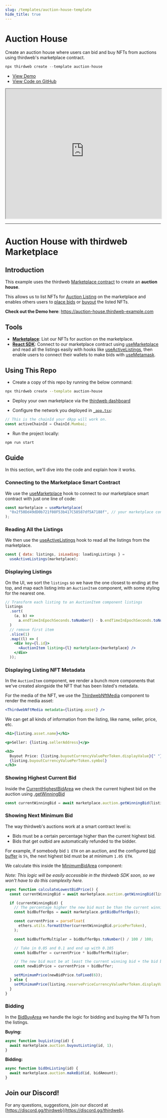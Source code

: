 ```yaml
---
slug: /templates/auction-house-template
hide_title: true
---
```


# Auction House

Create an auction house where users can bid and buy NFTs from auctions using thirdweb's marketplace contract.

```jsx
npx thirdweb create --template auction-house
```

<ul>
  <li>
    <a href="https://auction-house.thirdweb-example.com">View Demo</a>
  </li>
  <li>
    <a href="https://github.com/thirdweb-example/auction-house">
      View Code on GitHub
    </a>
  </li>
</ul>

<iframe
  src="https://auction-house.thirdweb-example.com"
  title="auction-house"
  width="100%"
  height="420px"
  scrolling="yes"
  style={{
    marginBottom: 32,
    borderRadius: 16,
    border: "1px solid rgba(255,255,255,0.2)",
  }}
></iframe>

---

# Auction House with thirdweb Marketplace

## Introduction

This example uses the thirdweb [Marketplace contract](https://portal.thirdweb.com/pre-built-contracts/marketplace) to create an **auction house**.

This allows us to list NFTs for [Auction Listing](https://portal.thirdweb.com/pre-built-contracts/marketplace#creating-listings) on the marketplace
and enables others users to [place bids](https://portal.thirdweb.com/pre-built-contracts/marketplace#auction-listings) or [buyout](https://portal.thirdweb.com/pre-built-contracts/marketplace#buying-an-nft-from-a-listing) the listed NFTs.

**Check out the Demo here**: https://auction-house.thirdweb-example.com

## Tools

- [**Marketplace**](https://portal.thirdweb.com/pre-built-contracts/marketplace): List our NFTs for auction on the marketplace.
- [**React SDK**](https://docs.thirdweb.com/react): Connect to our marketplace contract using [useMarketplace](https://portal.thirdweb.com/react/react.usemarketplace) and read all the listings easily with hooks like [useActiveListings](https://docs.thirdweb.com/react.useactivelistings), then enable users to connect their wallets to make bids with [useMetamask](https://docs.thirdweb.com/react.usemetamask).

## Using This Repo

- Create a copy of this repo by running the below command:

```bash
npx thirdweb create --template auction-house
```

- Deploy your own marketplace via the [thirdweb dashboard](https://thirdweb.com/contracts)

- Configure the network you deployed in [`_app.tsx`](./pages/_app.tsx):

```jsx
// This is the chainId your dApp will work on.
const activeChainId = ChainId.Mumbai;
```

- Run the project locally:

```bash
npm run start
```

## Guide

In this section, we'll dive into the code and explain how it works.

### Connecting to the Marketplace Smart Contract

We use the [useMarketplace](https://portal.thirdweb.com/react/react.usemarketplace) hook to connect to our marketplace smart contract with just one line of code:

```jsx
const marketplace = useMarketplace(
  "0x2f50Dd49dD0b721f08F53b417C58587df5A7188f", // your marketplace contract address here
);
```

### Reading All the Listings

We then use the [useActiveListings](https://docs.thirdweb.com/react.useactivelistings) hook to read all the listings from the marketplace.

```jsx
const { data: listings, isLoading: loadingListings } =
  useActiveListings(marketplace);
```

### Displaying Listings

On the UI, we sort the `listings` so we have the one closest to ending at the top, and map each listing into an `AuctionItem` component, with some styling for the nearest one.

```jsx
// Transform each listing to an AuctionItem component listings
listings
  .sort(
    (a, b) =>
      a.endTimeInEpochSeconds.toNumber() - b.endTimeInEpochSeconds.toNumber(),
  )
  // remove first item
  .slice(1)
  .map((l) => (
    <div key={l.id}>
      <AuctionItem listing={l} marketplace={marketplace} />
    </div>
  ));
```

### Displaying Listing NFT Metadata

In the `AuctionItem` component, we render a bunch more components that we've created alongside the NFT that has been listed's metadata.

For the media of the NFT, we use the [ThirdwebNftMedia](https://portal.thirdweb.com/react/react.thirdwebnftmedia) component to render the media asset:

```jsx
<ThirdwebNftMedia metadata={listing.asset} />
```

We can get all kinds of information from the listing, like name, seller, price, etc.

```jsx
<h1>{listing.asset.name}</h1>

<p>Seller: {listing.sellerAddress}</p>

<h3>
  Buyout Price: {listing.buyoutCurrencyValuePerToken.displayValue}{" "}
  {listing.buyoutCurrencyValuePerToken.symbol}
</h3>
```

### Showing Highest Current Bid

Inside the [CurrentHighestBidArea](./components/CurrentHighestBidArea.tsx) we check the current highest bid on the auction using [.getWinningBid](https://portal.thirdweb.com/pre-built-contracts/marketplace#winning-bid)

```jsx
const currentWinningBid = await marketplace.auction.getWinningBid(listing.id);
```

### Showing Next Minimum Bid

The way thirdweb's auctions work at a smart contract level is:

- Bids must be a certain percentage higher than the current highest bid.
- Bids that get outbid are automatically refunded to the bidder.

For example, if somebody bid `1 ETH` on an auction, and the configured [bid buffer](https://portal.thirdweb.com/pre-built-contracts/marketplace#set-bid-buffer) is `5%`, the next highest bid must be at minimum `1.05 ETH`.

We calculate this inside the [MinimumBidArea](./components/MinimumBidArea.tsx) component:

_Note: This logic will be easily accessible in the thirdweb SDK soon, so we won't have to do this complexity here._

```jsx
async function calculateLowestBidPrice() {
  const currentWinningBid = await marketplace.auction.getWinningBid(listing.id);

  if (currentWinningBid) {
    // The percentage higher the new bid must be than the current winning bid
    const bidBufferBps = await marketplace.getBidBufferBps();

    const currentPrice = parseFloat(
      ethers.utils.formatEther(currentWinningBid.pricePerToken),
    );

    const bidBufferMultipler = bidBufferBps.toNumber() / 100 / 100;

    // Take in 0.05 and 0.1 and end up with 0.105
    const bidBuffer = currentPrice * bidBufferMultipler;

    // The new bid must be at least the current winning bid + the bid buffer
    const newBidPrice = currentPrice + bidBuffer;

    setMinimumPrice(newBidPrice.toFixed(6));
  } else {
    setMinimumPrice(listing.reservePriceCurrencyValuePerToken.displayValue);
  }
}
```

### Bidding

In the [BidBuyArea](./components/BidBuyArea.tsx) we handle the logic for bidding and buying the NFTs from the listings.

**Buying:**

```jsx
async function buyListing(id) {
  await marketplace.auction.buyoutListing(id, 1);
}
```

**Bidding:**

```jsx
async function bidOnListing(id) {
  await marketplace.auction.makeBid(id, bidAmount);
}
```

## Join our Discord!

For any questions, suggestions, join our discord at [https://discord.gg/thirdweb](https://discord.gg/thirdweb).
